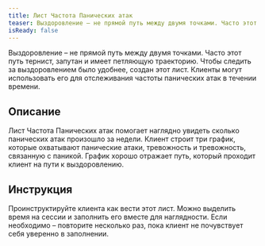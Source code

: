 ```yaml
---
title: Лист Частота Панических атак
teaser: Выздоровление – не прямой путь между двумя точками. Часто этот путь тернист, запутан и имеет петляющую траекторию. Чтобы следить за выздоровлением было удобнее, создан этот лист. Клиенты могут использовать его для отслеживания частоты панических атак в течении времени.
isReady: false
---
```


Выздоровление – не прямой путь между двумя точками. Часто этот путь тернист, запутан и имеет петляющую траекторию. Чтобы следить за выздоровлением было удобнее, создан этот лист. Клиенты могут использовать его для отслеживания частоты панических атак в течении времени.

## Описание

Лист Частота Панических атак помогает наглядно увидеть сколько
панических атак произошло за недели. Клиент строит три график, которые
охватывают панические атаки, тревожность и тревожность, связанную с
паникой. График хорошо отражает путь, который проходит клиент на пути к
выздоровлению.

## Инструкция

Проинструктируйте клиента как вести этот лист. Можно выделить время на
сессии и заполнить его вместе для наглядности. Если необходимо –
повторите несколько раз, пока клиент не почувствует себя уверенно в
заполнении.

